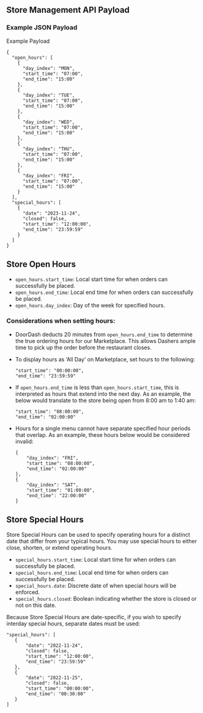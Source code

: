 ## Store Management API Payload[​](#store-management-api-payload "Direct link to heading")

### Example JSON Payload[​](#example-json-payload "Direct link to heading")

Example Payload

```
{  
  "open_hours": [  
    {  
      "day_index": "MON",  
      "start_time": "07:00",  
      "end_time": "15:00"  
    },  
    {  
      "day_index": "TUE",  
      "start_time": "07:00",  
      "end_time": "15:00"  
    },  
    {  
      "day_index": "WED",  
      "start_time": "07:00",  
      "end_time": "15:00"  
    },  
    {  
      "day_index": "THU",  
      "start_time": "07:00",  
      "end_time": "15:00"  
    },  
    {  
      "day_index": "FRI",  
      "start_time": "07:00",  
      "end_time": "15:00"  
    }  
  ],  
  "special_hours": [  
    {  
      "date": "2023-11-24",  
      "closed": false,  
      "start_time": "12:00:00",  
      "end_time": "23:59:59"  
    }  
  ]  
}  

```

## Store Open Hours[​](#store-open-hours "Direct link to heading")

* `open_hours.start_time`: Local start time for when orders can successfully be placed.
* `open_hours.end_time`: Local end time for when orders can successfully be placed.
* `open_hours.day_index`: Day of the week for specified hours.

### Considerations when setting hours:[​](#considerations-when-setting-hours "Direct link to heading")

* DoorDash deducts 20 minutes from `open_hours.end_time` to determine the true ordering hours for our Marketplace. This allows Dashers ample time to pick up the order before the restaurant closes.
* To display hours as ‘All Day’ on Marketplace, set hours to the following:

  ```
  "start_time": "00:00:00",  
  "end_time": "23:59:59"  

  ```
* If `open_hours.end_time` is less than `open_hours.start_time`, this is interpreted as hours that extend into the next day. As an example, the below would translate to the store being open from 8:00 am to 1:40 am:

  ```
  "start_time": "08:00:00",  
  "end_time": "02:00:00"  

  ```
* Hours for a single menu cannot have separate specified hour periods that overlap. As an example, these hours below would be considered invalid:

  ```
  {  
      "day_index": "FRI",  
      "start_time": "08:00:00",  
      "end_time": "02:00:00"  
  },  
  {  
      "day_index": "SAT",  
      "start_time": "01:00:00",  
      "end_time": "22:00:00"  
  }  

  ```

## Store Special Hours[​](#store-special-hours "Direct link to heading")

Store Special Hours can be used to specify operating hours for a distinct date that differ from your typical hours. You may use special hours to either close, shorten, or extend operating hours.

* `special_hours.start_time`: Local start time for when orders can successfully be placed.
* `special_hours.end_time`: Local end time for when orders can successfully be placed.
* `special_hours.date`: Discrete date of when special hours will be enforced.
* `special_hours.closed`: Boolean indicating whether the store is closed or not on this date.

Because Store Special Hours are date-specific, if you wish to specify interday special hours, separate dates must be used:

```
"special_hours": [  
   {  
       "date": "2022-11-24",  
       "closed": false,  
       "start_time": "12:00:00",  
       "end_time": "23:59:59"  
   },  
   {  
       "date": "2022-11-25",  
       "closed": false,  
       "start_time": "00:00:00",  
       "end_time": "00:30:00"  
   }  
]  

```

